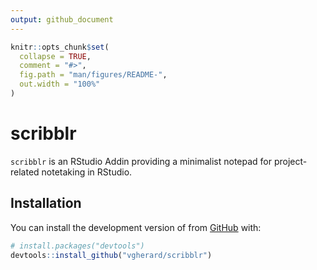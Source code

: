 ```yaml
---
output: github_document
---
```


<!-- README.md is generated from README.Rmd. Please edit that file -->

```r
knitr::opts_chunk$set(
  collapse = TRUE,
  comment = "#>",
  fig.path = "man/figures/README-",
  out.width = "100%"
)
```

# scribblr

<!-- badges: start -->
<!-- badges: end -->

`scribblr` is an RStudio Addin providing a minimalist notepad for project-related notetaking in RStudio. 

## Installation

You can install the development version of \code{scribblr} from [GitHub](https://github.com/) with:

``` r
# install.packages("devtools")
devtools::install_github("vgherard/scribblr")
```
